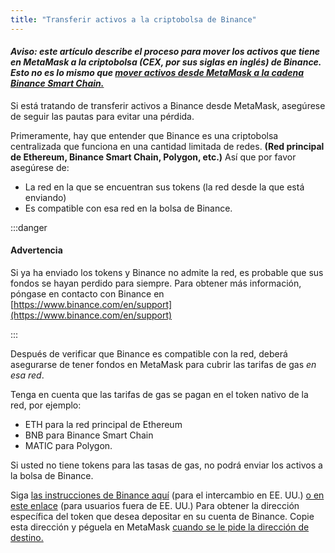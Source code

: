 ```yaml
---
title: "Transferir activos a la criptobolsa de Binance"
---
```


#### _Aviso: este artículo describe el proceso para mover los activos que tiene en MetaMask a la criptobolsa (CEX, por sus siglas en inglés) de Binance. Esto no es lo mismo que [mover activos desde MetaMask a la cadena Binance Smart Chain.](/networks-and-sidechains/binance/sending-assets-to-binance-bnb-smart-chain)_

Si está tratando de transferir activos a Binance desde MetaMask, asegúrese de seguir las pautas para evitar una pérdida.

Primeramente, hay que entender que Binance es una criptobolsa centralizada que funciona en una cantidad limitada de redes. **(Red principal de Ethereum, Binance Smart Chain, Polygon, etc.)** Así que por favor asegúrese de:

- La red en la que se encuentran sus tokens (la red desde la que está enviando)
- Es compatible con esa red en la bolsa de Binance.

:::danger

#### Advertencia

Si ya ha enviado los tokens y Binance no admite la red, es probable que sus fondos se hayan perdido para siempre. Para obtener más información, póngase en contacto con Binance en [https://www.binance.com/en/support](https://www.binance.com/en/support)

:::

Después de verificar que Binance es compatible con la red, deberá asegurarse de tener fondos en MetaMask para cubrir las tarifas de gas _en esa red_.

Tenga en cuenta que las tarifas de gas se pagan en el token nativo de la red, por ejemplo:

- ETH para la red principal de Ethereum
- BNB para Binance Smart Chain
- MATIC para Polygon.

Si usted no tiene tokens para las tasas de gas, no podrá enviar los activos a la bolsa de Binance.

Siga [las instrucciones de Binance aquí](https://support.binance.us/hc/en-us/articles/360046787054-How-to-Deposit-Crypto) (para el intercambio en EE. UU.) [o en este enlace](https://www.binance.com/en/support/faq/115003764971) (para usuarios fuera de EE. UU.) Para obtener la dirección específica del token que desea depositar en su cuenta de Binance. Copie esta dirección y péguela en MetaMask [cuando se le pide la dirección de destino.](/managing-my-tokens/moving-your-tokens/how-to-send-tokens-from-your-metamask-wallet)
